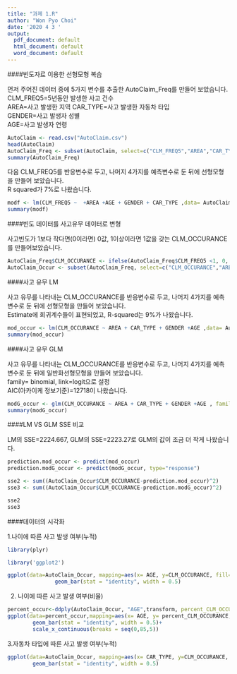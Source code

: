 ---
title: "과제 1.R"
author: "Won Pyo Choi"
date: '2020 4 3 '
output:
  pdf_document: default
  html_document: default
  word_document: default
---
####빈도자료 이용한 선형모형 복습  

먼저 주어진 데이터 중에 5가지 변수를 추출한 AutoClaim_Freq를 만들어 보았습니다.  
CLM_FREQ5=5년동안 발생한 사고 건수  
AREA=사고 발생한 지역
CAR_TYPE=사고 발생한 자동차 타입  
GENDER=사고 발생자 성별  
AGE=사고 발생자 연령 
```{r start, include=FALSE }
AutoClaim <- read.csv("AutoClaim.csv")
head(AutoClaim)
AutoClaim_Freq <- subset(AutoClaim, select=c("CLM_FREQ5","AREA","CAR_TYPE" , "GENDER" ,"AGE"))
summary(AutoClaim_Freq)
```
다음 CLM_FREQ5를 반응변수로 두고, 나머지 4가지를 예측변수로 둔 뒤에 선형모형을 만들어 보았습니다.  
R squared가 7%로 나왔습니다.
```{r 1}
modf <- lm(CLM_FREQ5 ~  +AREA +AGE + GENDER + CAR_TYPE ,data= AutoClaim_Freq)
summary(modf)
```

####빈도 데이터를 사고유무 데이터로 변형  

사고빈도가 1보다 작다면(0이라면) 0값, 1이상이라면 1값을 갖는 CLM_OCCURANCE를 만들어보았습니다.
```{r 2}
AutoClaim_Freq$CLM_OCCURANCE <- ifelse(AutoClaim_Freq$CLM_FREQ5 <1, 0, 1)
AutoClaim_Occur <- subset(AutoClaim_Freq, select=c("CLM_OCCURANCE","AREA","CAR_TYPE" , "GENDER" ,"AGE"))
```
####사고 유무 LM  

사고 유무를 나타내는 CLM_OCCURANCE를 반응변수로 두고, 나머지 4가지를 예측변수로 둔 뒤에 선형모형을 만들어 보았습니다.  
Estimate에 회귀계수들이 표현되었고, R-squared는 9%가 나왔습니다.
```{r LM}
mod_occur <- lm(CLM_OCCURANCE ~ AREA + CAR_TYPE + GENDER +AGE ,data= AutoClaim_Occur)
summary(mod_occur)
```
####사고 유무 GLM  

사고 유무를 나타내는 CLM_OCCURANCE를 반응변수로 두고, 나머지 4가지를 예측변수로 둔 뒤에 일반화선형모형을 만들어 보았습니다.  
family= binomial, link=logit으로 설정  
AIC(아카이케 정보기준)=12718이 나왔습니다.
```{r GLM}
modG_occur <- glm(CLM_OCCURANCE ~ AREA + CAR_TYPE + GENDER +AGE , family= binomial(link="logit") ,data= AutoClaim_Occur)
summary(modG_occur)
```
####LM VS GLM SSE 비교  

LM의 SSE=2224.667, GLM의 SSE=2223.27로 GLM의 값이 조금 더 작게 나왔습니다. 
```{r SSE}
prediction.mod_occur <- predict(mod_occur)
prediction.modG_occur <- predict(modG_occur, type="response")  

sse2 <- sum((AutoClaim_Occur$CLM_OCCURANCE-prediction.mod_occur)^2)
sse3 <- sum((AutoClaim_Occur$CLM_OCCURANCE-prediction.modG_occur)^2)  

sse2
sse3

```

####데이터의 시각화 

1.나이에 따른 사고 발생 여부(누적)
```{r Visualization}
     
library(plyr)

library('ggplot2')

ggplot(data=AutoClaim_Occur, mapping=aes(x= AGE, y=CLM_OCCURANCE, fill=GENDER))+
               geom_bar(stat = "identity", width = 0.5)
```
   
2. 나이에 따른 사고 발생 여부(비율)
```{r Visualization 2}
percent_occur<-ddply(AutoClaim_Occur, "AGE",transform, percent_CLM_OCCURANCE = CLM_OCCURANCE/sum(CLM_OCCURANCE)*100)               
ggplot(data=percent_occur,mapping=aes(x= AGE, y= percent_CLM_OCCURANCE, fill=GENDER))+
        geom_bar(stat = "identity", width = 0.5)+
        scale_x_continuous(breaks = seq(0,85,5))
```


3.자동차 타입에 따른 사고 발생 여부(누적)
```{r Visualization 3}
ggplot(data=AutoClaim_Occur, mapping=aes(x= CAR_TYPE, y=CLM_OCCURANCE, fill=GENDER))+
        geom_bar(stat = "identity", width = 0.5)
```

